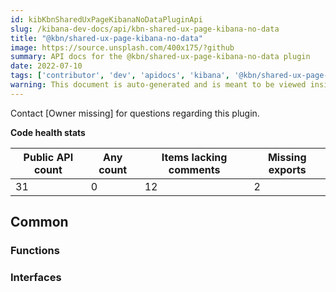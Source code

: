 ```yaml
---
id: kibKbnSharedUxPageKibanaNoDataPluginApi
slug: /kibana-dev-docs/api/kbn-shared-ux-page-kibana-no-data
title: "@kbn/shared-ux-page-kibana-no-data"
image: https://source.unsplash.com/400x175/?github
summary: API docs for the @kbn/shared-ux-page-kibana-no-data plugin
date: 2022-07-10
tags: ['contributor', 'dev', 'apidocs', 'kibana', '@kbn/shared-ux-page-kibana-no-data']
warning: This document is auto-generated and is meant to be viewed inside our experimental, new docs system. Reach out in #docs-engineering for more info.
---
```




Contact [Owner missing] for questions regarding this plugin.

**Code health stats**

| Public API count  | Any count | Items lacking comments | Missing exports |
|-------------------|-----------|------------------------|-----------------|
| 31 | 0 | 12 | 2 |

## Common

### Functions
<DocDefinitionList data={kbnSharedUxPageKibanaNoDataObj.common.functions}/>

### Interfaces
<DocDefinitionList data={kbnSharedUxPageKibanaNoDataObj.common.interfaces}/>

